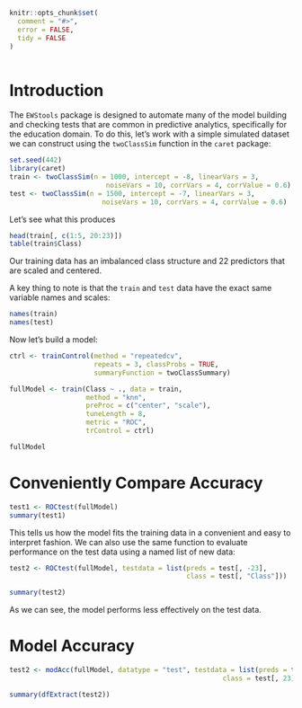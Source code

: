 <!--
%\VignetteEngine{knitr}
%\VignetteIndexEntry{Simulated Data}
-->

```r
knitr::opts_chunk$set(
  comment = "#>",
  error = FALSE,
  tidy = FALSE
)



```

# Introduction

The `EWStools` package is designed to automate many of the model building and 
checking tests that are common in predictive analytics, specifically for the 
education domain. To do this, let's work with a simple simulated dataset we can 
construct using the `twoClassSim` function in the `caret` package:

```r
set.seed(442)
library(caret)
train <- twoClassSim(n = 1000, intercept = -8, linearVars = 3, 
                        noiseVars = 10, corrVars = 4, corrValue = 0.6)
test <- twoClassSim(n = 1500, intercept = -7, linearVars = 3, 
                       noiseVars = 10, corrVars = 4, corrValue = 0.6)

```

Let's see what this produces

```r
head(train[, c(1:5, 20:23)])
table(train$Class)
```

Our training data has an imbalanced class structure and 22 predictors that are scaled 
and centered.

A key thing to note is that the `train` and `test` data have the exact same 
variable names and scales:

```r
names(train)
names(test)
```

Now let's build a model:

```r
ctrl <- trainControl(method = "repeatedcv", 
                     repeats = 3, classProbs = TRUE, 
                     summaryFunction = twoClassSummary)

fullModel <- train(Class ~ ., data = train, 
                   method = "knn", 
                   preProc = c("center", "scale"), 
                   tuneLength = 8, 
                   metric = "ROC", 
                   trControl = ctrl)

fullModel

```

# Conveniently Compare Accuracy

```r
test1 <- ROCtest(fullModel)
summary(test1)
```

This tells us how the model fits the training data in a convenient and easy to 
interpret fashion. We can also use the same function to evaluate performance 
on the test data using a named list of new data:

```r
test2 <- ROCtest(fullModel, testdata = list(preds = test[, -23], 
                                            class = test[, "Class"]))

summary(test2)
```

As we can see, the model performs less effectively on the test data. 

# Model Accuracy

```r

test2 <- modAcc(fullModel, datatype = "test", testdata = list(preds = test[, 1:22], 
                                                     class = test[, 23]))

summary(dfExtract(test2))
```
